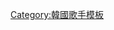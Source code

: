 <noinclude>
{{noteTA
|G1=Music
}}
</noinclude>
{{Navbox musical artist
| name       = 金請夏
| title      = [[請夏]]
| state      = {{{state<includeonly>|autocollapse</includeonly>}}}
| bodyclass  = hlist
| background = solo_singer
| above      =

| group1     = 錄音室專輯
| list1      = 
* 《[[QUERENCIA (請夏專輯)|Querencia]]》

| group2     = 迷你專輯
| list2      =
* 《{{link-en|Hands on Me (請夏迷你專輯)|Hands on Me (EP)|Hands on Me}}》
* 《{{link-en|Offset (請夏迷你專輯)|Offset (EP)|Offset}}》
* 《{{link-en|Blooming Blue (請夏迷你專輯)|Blooming Blue (EP)|Blooming Blue}}》
* 《{{link-en|Flourishing (請夏迷你專輯)|Flourishing (EP)|Flourishing}}》

| group3 = 加大單曲
| list3 =  
* 《[[已經12點|XII]]》
* 《{{link-en|Play (請夏歌曲)|Play (Chungha song)|Maxi Single}}》

| group4     = 歌曲
| list4      =
* 〈{{link-en|Week (請夏歌曲)|Week (Chungha song)|Week}}〉
* 〈{{link-en|Why Don't You Know (請夏歌曲)|Why Don't You Know|Why Don't You Know}}〉
* 〈{{link-en|Roller Coaster (請夏歌曲)|Roller Coaster (Chungha song)|Roller Coaster}}〉
* 〈{{link-en|Love U (請夏歌曲)|Love U (Chungha song)|Love U}}〉
* 〈[[已經12點]]〉
* 〈{{link-en|Snapping (請夏歌曲)|Snapping (song)|Snapping}}〉
* 〈{{link-en|Everybody Has (請夏歌曲)|Everybody Has|Everybody Has}}〉
* 〈{{link-en|Stay Tonight (請夏歌曲)|Stay Tonight|Stay Tonight}}〉
* 〈{{link-en|My Friend (請夏歌曲)|My Friend (Chungha song)|My Friend}}〉
* 〈{{link-en|Play (請夏歌曲)|Play (Chungha song)|Play|Maxi Single}}〉
* 〈{{link-en|Bad Boy (請夏和克里斯多福歌曲)|Bad Boy (Chungha and Christopher song)|Bad Boy}}〉
* 〈{{link-en|Dream of You (請夏和R3hab歌曲)|Dream of You|Dream of You}}〉
* 〈{{link-en|X (請夏歌曲)|X (Chungha song)|X}}〉
* 〈{{link-en|Bicycle (請夏歌曲)|Bicycle (song)|Bicycle}}〉

| group5 = 其他歌曲
| list5 =  
* 〈{{link-en|Wow Thing|Wow Thing}}〉
* 〈{{link-en|These Nights|These Nights}}〉
* 〈{{link-en|Loveship|Loveship}}〉

| group6 = 電視節目
| list6 =  
* 《[[Produce 101]]》

| group7     = 相關條目
| list7      =
* [[I.O.I]]
}}
<noinclude>
{{collapsible option}}
[[Category:韓國歌手模板]]
</noinclude>